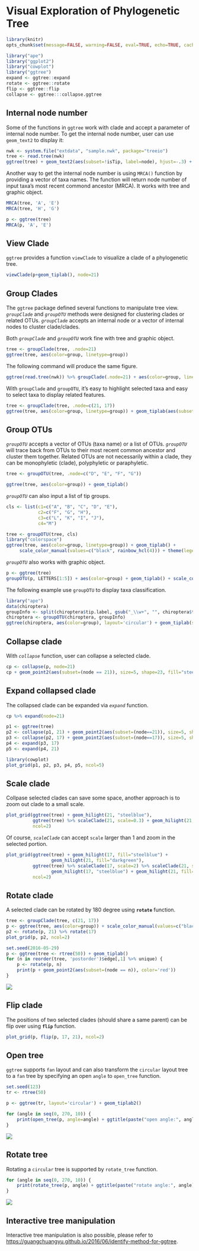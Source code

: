 # Visual Exploration of Phylogenetic Tree


```r
library(knitr)
opts_chunk$set(message=FALSE, warning=FALSE, eval=TRUE, echo=TRUE, cache=TRUE)

library("ape")
library("ggplot2")
library("cowplot")
library("ggtree")
expand <- ggtree::expand
rotate <- ggtree::rotate
flip <- ggtree::flip
collapse <- ggtree:::collapse.ggtree
```

## Internal node number

Some of the functions in `ggtree` work with clade and accept a parameter of internal node number. To get the internal node number, user can use `geom_text2` to display it:

```r
nwk <- system.file("extdata", "sample.nwk", package="treeio")
tree <- read.tree(nwk)
ggtree(tree) + geom_text2(aes(subset=!isTip, label=node), hjust=-.3) + geom_tiplab()
```

Another way to get the internal node number is using `MRCA()` function by providing a vector of taxa names. The function will return node number of input taxa's most recent commond ancestor (MRCA). It works with tree and graphic object.


```r
MRCA(tree, 'A', 'E')
MRCA(tree, 'H', 'G')

p <- ggtree(tree)
MRCA(p, 'A', 'E')
```

## View Clade

`ggtree` provides a function `viewClade` to visualize a clade of a phylogenetic tree.

```r
viewClade(p+geom_tiplab(), node=21)
```


## Group Clades

The `ggtree` package defined several functions to manipulate tree view. _`groupClade`_ and _`groupOTU`_ methods were designed for clustering clades or related OTUs. _`groupClade`_ accepts an internal node or a vector of internal nodes to cluster clade/clades.

Both _`groupClade`_ and _`groupOTU`_ work fine with tree and graphic object.

```r
tree <- groupClade(tree, .node=21)
ggtree(tree, aes(color=group, linetype=group))
```

The following command will produce the same figure.

```r
ggtree(read.tree(nwk)) %>% groupClade(.node=21) + aes(color=group, linetype=group)
```


With `groupClade` and `groupOTU`, it's easy to highlight selected taxa and easy to select taxa to display related features.

```r
tree <- groupClade(tree, .node=c(21, 17))
ggtree(tree, aes(color=group, linetype=group)) + geom_tiplab(aes(subset=(group==2)))
```


## Group OTUs
_`groupOTU`_ accepts a vector of OTUs (taxa name) or a list of OTUs.  _`groupOTU`_ will trace back from OTUs to their most recent common ancestor and cluster them together. Related OTUs are not necessarily within a clade, they can be monophyletic (clade), polyphyletic or paraphyletic.


```r
tree <- groupOTU(tree, .node=c("D", "E", "F", "G"))
```

```r
ggtree(tree, aes(color=group)) + geom_tiplab()
```

_`groupOTU`_ can also input a list of tip groups.

```r
cls <- list(c1=c("A", "B", "C", "D", "E"),
            c2=c("F", "G", "H"),
            c3=c("L", "K", "I", "J"),
            c4="M")

tree <- groupOTU(tree, cls)
library("colorspace")
ggtree(tree, aes(color=group, linetype=group)) + geom_tiplab() +
     scale_color_manual(values=c("black", rainbow_hcl(4))) + theme(legend.position="right")
```


_`groupOTU`_ also works with graphic object.

```r
p <- ggtree(tree)
groupOTU(p, LETTERS[1:5]) + aes(color=group) + geom_tiplab() + scale_color_manual(values=c("black", "firebrick"))
```

The following example use `groupOTU` to display taxa classification.

```r
library("ape")
data(chiroptera)
groupInfo <- split(chiroptera$tip.label, gsub("_\\w+", "", chiroptera$tip.label))
chiroptera <- groupOTU(chiroptera, groupInfo)
ggtree(chiroptera, aes(color=group), layout='circular') + geom_tiplab(size=1, aes(angle=angle))
```

<!--
## iris example

In this example, we first build a tree based on the iris data, then grouping the tree based on different spacies.

#```{r fig.width=20, fig.height=20, fig.align="center", warning=FALSE}
data(iris)
rn <- paste0(iris[,5], "_", 1:150)
rownames(iris) <- rn
d_iris <- dist(iris[,-5], method="man")

tree_iris <- bionj(d_iris)
tree_iris <- groupOTU(tree_iris, list(setosa        = rn[1:50],
                                      versicolor    = rn[51:100],
                                      virginica_145 = rn[101:150]))
cols <- rainbow_hcl(4)
ggtree(tree_iris, aes(color=group)) +
    geom_text(aes(label=label), hjust=-.1) +
    scale_color_manual(values=cols, breaks=1:3,
                       labels=c("Setosa", "Versicolor", "Virginica")) +
    theme(legend.position="right")
#```
-->



## Collapse clade

With _`collapse`_ function, user can collapse a selected clade.

```r
cp <- collapse(p, node=21)
cp + geom_point2(aes(subset=(node == 21)), size=5, shape=23, fill="steelblue")
```

## Expand collapsed clade

The collapsed clade can be expanded via _`expand`_ function.

```r
cp %>% expand(node=21)
```

```r
p1 <- ggtree(tree)
p2 <- collapse(p1, 21) + geom_point2(aes(subset=(node==21)), size=5, shape=23, fill="blue")
p3 <- collapse(p2, 17) + geom_point2(aes(subset=(node==17)), size=5, shape=23, fill="red")
p4 <- expand(p3, 17)
p5 <- expand(p4, 21)

library(cowplot)
plot_grid(p1, p2, p3, p4, p5, ncol=5)
```

## Scale clade


Collpase selected clades can save some space, another approach is to zoom out clade to a small scale.

```r
plot_grid(ggtree(tree) + geom_hilight(21, "steelblue"),
          ggtree(tree) %>% scaleClade(21, scale=0.3) + geom_hilight(21, "steelblue"),
          ncol=2)
```

Of course, _`scaleClade`_ can accept `scale` larger than 1 and zoom in the selected portion.

```r
plot_grid(ggtree(tree) + geom_hilight(17, fill="steelblue") +
                 geom_hilight(21, fill="darkgreen"),
          ggtree(tree) %>% scaleClade(17, scale=2) %>% scaleClade(21, scale=0.3) +
                 geom_hilight(17, "steelblue") + geom_hilight(21, fill="darkgreen"),
          ncol=2)
```

## Rotate clade

A selected clade can be rotated by 180 degree using __`rotate`__ function.


```r
tree <- groupClade(tree, c(21, 17))
p <- ggtree(tree, aes(color=group)) + scale_color_manual(values=c("black", "firebrick", "steelblue"))
p2 <- rotate(p, 21) %>% rotate(17)
plot_grid(p, p2, ncol=2)
```

```r
set.seed(2016-05-29)
p <- ggtree(tree <- rtree(50)) + geom_tiplab()
for (n in reorder(tree, 'postorder')$edge[,1] %>% unique) {
    p <- rotate(p, n)
    print(p + geom_point2(aes(subset=(node == n)), color='red'))
}
```

![](figures/rotate_clade.gif)



## Flip clade

The positions of two selected clades (should share a same parent) can be flip over using __`flip`__ function.

```r
plot_grid(p, flip(p, 17, 21), ncol=2)
```


## Open tree

`ggtree` supports `fan` layout and can also transform the `circular` layout tree to a `fan` tree by specifying an open `angle` to `open_tree` function.

```r
set.seed(123)
tr <- rtree(50)

p <- ggtree(tr, layout='circular') + geom_tiplab2()

for (angle in seq(0, 270, 10)) {
    print(open_tree(p, angle=angle) + ggtitle(paste("open angle:", angle)))
}
```

![](figures/fan_layout.gif)


## Rotate tree

Rotating a `circular` tree is supported by `rotate_tree` function.

```r
for (angle in seq(0, 270, 10)) {
    print(rotate_tree(p, angle) + ggtitle(paste("rotate angle:", angle)))
}
```

![](figures/rotate_tree.gif)


## Interactive tree manipulation

Interactive tree manipulation is also possible, please refer to <https://guangchuangyu.github.io/2016/06/identify-method-for-ggtree>.

